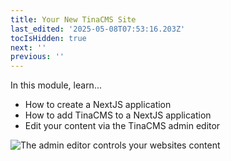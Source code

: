 ```yaml
---
title: Your New TinaCMS Site
last_edited: '2025-05-08T07:53:16.203Z'
tocIsHidden: true
next: ''
previous: ''
---
```


In this module, learn...

* How to create a NextJS application
* How to add TinaCMS to a NextJS application
* Edit your content via the TinaCMS admin editor

![](/gif/Untitled%20video%20-%20Made%20with%20Clipchamp%20\(8\).gif "The admin editor controls your websites content")
